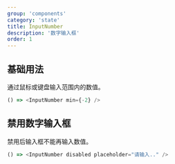 ```yaml
---
group: 'components'
category: 'state'
title: InputNumber
description: '数字输入框'
order: 1
---
```


## 基础用法

通过鼠标或键盘输入范围内的数值。

```js live=true
() => <InputNumber min={-2} />
```

## 禁用数字输入框

禁用后输入框不能再输入数值。

```js live=true
() => <InputNumber disabled placeholder="请输入.." />
```
